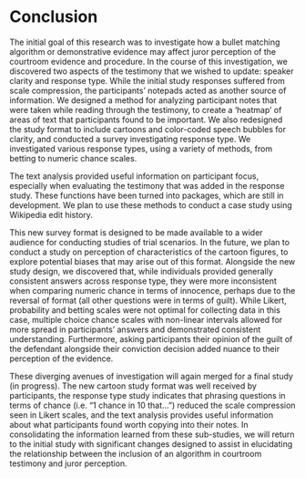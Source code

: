 # Conclusion {#finalstudy}

 <!-- - Initial Study Revisited -->

<!-- ## Introduction -->

The initial goal of this research was to investigate how a bullet matching algorithm or demonstrative evidence may affect juror perception of the courtroom evidence and procedure.
In the course of this investigation, we discovered two aspects of the testimony that we wished to update: speaker clarity and response type.
While the initial study responses suffered from scale compression, the participants' notepads acted as another source of information.
We designed a method for analyzing participant notes that were taken while reading through the testimony, to create a 'heatmap' of areas of text that participants found to be important.
We also redesigned the study format to include cartoons and color-coded speech bubbles for clarity, and conducted a survey investigating response type.
We investigated various response types, using a variety of methods, from betting to numeric chance scales.

The text analysis provided useful information on participant focus, especially when evaluating the testimony that was added in the response study. 
These functions have been turned into packages, which are still in development.
We plan to use these methods to conduct a case study using Wikipedia edit history.

This new survey format is designed to be made available to a wider audience for conducting studies of trial scenarios.
In the future, we plan to conduct a study on perception of characteristics of the cartoon figures, to explore potential biases that may arise out of this format.
Alongside the new study design, we discovered that, while individuals provided generally consistent answers across response type, they were more inconsistent when comparing numeric chance in terms of innocence, perhaps due to the reversal of format (all other questions were in terms of guilt).
While Likert, probability and betting scales were not optimal for collecting data in this case, multiple choice chance scales with non-linear intervals allowed for more spread in participants' answers and demonstrated consistent understanding.
Furthermore, asking participants their opinion of the guilt of the defendant alongside their conviction decision added nuance to their perception of the evidence.

These diverging avenues of investigation will again merged for a final study (in progress).
The new cartoon study format was well received by participants, the response type study indicates that phrasing questions in terms of chance (i.e. "1 chance in 10 that...") reduced the scale compression seen in Likert scales, and the text analysis provides useful information about what participants found worth copying into their notes.
<!-- \authorcol{While some scales can be rephrased in terms of chance, others, such as how scientific the approach is, were more difficult to reframe. -->
<!-- These questions also suffered from scale compression, which may result from an issue of calibration. -->
<!-- While a continuous scale would potentially alleviate the limiting effect of categories, the issue of calibration may still remain: individuals may still choose a cluster of high values on the continuous scale. -->
<!-- The process of scale calibration can be seen in the game} *Wavelength* [@wavelength]. -->
<!-- \authorcol{In this game, one team member tries to get the rest of the team to select values on a continuous scale. -->
<!-- Individuals attempt to calibrate their scales to each other through discussion, sometimes setting end points that they reference to. -->
<!-- We wish to have a similar process without discussion, by giving participants end points to compare their experience to in terms of scientificity.}] -->
In consolidating the information learned from these sub-studies, we will return to the initial study with significant changes designed to assist in elucidating the relationship between the inclusion of an algorithm in courtroom testimony and juror perception.

<!-- ## Methods -->

<!-- The same initial study scenario is used, as explained in Chapter \@ref(study1): Richard Cole is accused of attempted robbery, and the only evidence presented to study participants is the bullet comparison between the bullet recovered from the scene and Cole's gun. -->
<!-- Independent variables include the examiner's conclusion (match/not a match/inconclusive), the use of demonstrative evidence, such as images (yes/no), and the use of the bullet matching algorithm, with additional testimony from an algorithm expert (yes/no). -->
<!-- The study was reformatted to resemble the format of the response type study - including cartoons, speech bubbles, color-coding, and jury instructions. -->
<!-- This also involved streamlining the testimony transcript to come from a single document, in order to reduce the chance of confounding typos. -->
<!-- Questions with regard to reliability, scientificity, and credibility were re-worded from Likert scale format to chance format. -->

<!-- ### Study Format -->

<!-- As in Chapter \@ref(study1), the trial scenario was based on @garrettMockJurorsEvaluation2020, where a bullet is recovered from an attempted robbery of a convenience store and compared to a gun found in the defendant's vehicle in a routine traffic stop. -->
<!-- While the initial study specified that this bullet comparison was the only evidence linking the defendant (Richard Cole) to the crime scene, in this follow up study we instead specified that the transcript provides "select evidence" presented at trial. -->
<!-- Because the examiner may reach an inconclusive or non-match decision, the bullet evidence may not carry enough weight to justify a trial if no other evidence is present. -->
<!-- However, to stay consistent with the initial study, the scenario description included the fact that the store clerk was unable to make an identification because the robber was wearing a ski mask. -->
<!-- As before, participants were asked to use the study notepad to record relevant information, as they would be unable to re-read the testimony. -->
<!-- Participants were then provided with mock court testimony complete with cartoon figures and speech bubbles, followed by questions regarding their impression of the witnesses and the evidence presented. -->
<!-- While the initial study referred to the firearms examiner and algorithm developer as expert witnesses, this language was removed to coincide with recommendations from @OpinionEvidence. -->
<!-- This transcript included witness testimony, cross examination, jury questions in reference to error rates, and jury instructions on witness testimony. -->
<!-- The transcript also included additional cross examination on the subjectivity of the firearm examiner's bullet comparison. -->
<!-- Additional testimony was also included for the swearing in of the witnesses, in order to more clearly indicate that they were testifying for the prosecution (the initial study started after the witness had been called and sworn in). -->
<!-- The witness then testified to their qualifications and the bullet matching process before describing their comparison of the fired evidence to the test fire from the defendant's gun and the subsequent results. -->
<!-- In the scenarios that included the algorithm, the firearm examiner would describe the algorithm's match score for the comparison, and an interpretation of how the match score corresponds to their personal bullet comparison. -->
<!-- The examiner conclusions are described as follows: the match condition includes correspondence in class and individual characteristics; the inconclusive condition includes correspondence in class characteristics, but not enough correspondence in individual characteristics to declare a match; and the exclusion condition included correspondence in class characteristics, but disagreement in individual characteristics. -->
<!-- Demonstrative evidence included images of rifling [@105mmTank2005;@gremi], a bullet comparison, and algorithm images (shown in Chapter \@ref(study1).  -->
<!-- Cross examination consists of questions regarding the ability to uniquely identify the source of the bullet, and an increased number of questions regarding the subjectivity of the bullet comparison. -->

<!-- An algorithm developer also testified if the algorithm was used in the testimony. -->
<!-- The testimony would begin with their qualifications and relationship with the algortihm, before the developer describes the process of obtaining a match score. -->
<!-- As in the initial study, this algorithm description matches that of @hare2017automatic. -->
<!-- They then mention the algorithm's publication history, the open source nature of the code, and if the algorithm can be applied to the type of gun used in this case. -->
<!-- In cross examination, they were asked about the relative newness of the algorithm and subjective calibration aspects, as well as limitations in terms of the types of bullets that the algorithm can evaluate. -->
<!-- The testimony from the initial study is found in Appendix \@ref(testimony-transcripts), while additional modifications are described in Appendix \@ref(study-2-changes) -->

<!-- Participants are then asked to consider the testimony and respond to a set of questions. -->
<!-- They are asked if they would choose to convict, based on the 'beyond a reasonable doubt' threshold. -->
<!-- Unlike the initial study, participants are also asked if they personally believe that the defendant is guilty. -->
<!-- As demonstrated in Chapter \@ref(study2), these two questions can act in conjunction to judge how participants perceive the strength of evidence in the case - those who personally believe the defendant was guilty but choose not to convict are placing the evidential strength somewhere between enough evidence to sway their personal belief, but not enough evidence to say the defendant is guilty 'beyond a reasonable doubt'. -->
<!-- Because of the scale compression found in Likert scales in the initial study, the questions regarding the strength of evidence, the credibility of the examiners, the reliability and scientificity of the evidence, and the understanding of the procedures were changed. -->
<!-- Instead, questions were formed in terms of chance scales, as described in Chapter \@ref(study2).  -->
<!-- **[TO BE DEVELOPED]**. --> 
<!-- Chapter \@ref(study2) also demonstrates some of the limitations of asking participants to give a probability that the defendant committed the crime - in the match condition, responses are clustered at the end of the scale.  -->
<!-- **[LOOK INTO A WAY TO CHANGE THE SCALING ON THE SLIDER?]** --> 
<!-- Participants were also asked to answer two attention check questions: one regarding the caliber of the recovered bullet to ensure the participant read the testimony, and another asking for the participant to select a specific value to ensure the participant read the question. -->
<!-- Participants who received the algorithm were asked additional questions regarding the algorithm evidence, as well as their perception of the the evidence as a whole (considering both the algorithm and the firearm examiner's comparison) -->



<!-- ### Prolific -->

<!-- Participants were recruited using Prolific, an online survey-taking website.  -->
<!-- \authorcol{From the Prolific website, participants were directed to a link containing our survey, created using RShiny.} -->
<!-- We selected options to recruit a representative sample of individuals located in the United States, and asked that participants self-screen for jury eligibility before completing the survey.  -->
<!-- Jury eligibility was defined as US citizens over the age of majority in their state who had not been convicted of a felony, were not active law enforcement, military, emergency response, or a judge, and who did not have a disability that would prevent them from serving on a jury.  -->
<!-- They were also required to have normal or corrected to normal vision, due to the images used in the study.  -->
<!-- Participants were compensated with \$8.40 for completing the study, for an hourly compensation rate of about \$27.79 (median completion time of approximately 18 minutes).   -->
<!-- Individuals who did not include their Prolific identification number and an individual whose notes indicated that they had progressed far enough into the survey to get a separate scenario before restarting were excluded from analysis. -->

